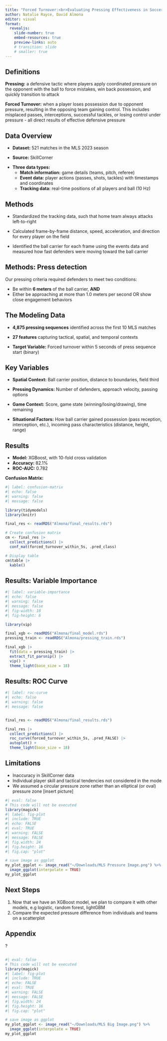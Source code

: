 ```yaml
---
title: "Forced Turnover:<br>Evaluating Pressing Effectiveness in Soccer"
author: Natalie Rayce, David Almona
editor: visual
format:
  revealjs:
    slide-number: true
    embed-resources: true
    preview-links: auto
    # transition: slide
    # smaller: true
---
```




## Definitions

::: fragment
**Pressing:** a defensive tactic where players apply coordinated pressure on the opponent with the ball to force mistakes, win back possession, and quickly transition to attack
:::

::: fragment
**Forced Turnover:** when a player loses possession due to opponent pressure, resulting in the opposing team gaining control. This includes misplaced passes, interceptions, successful tackles, or losing control under pressure - all direct results of effective defensive pressure
:::

## Data Overview

::: fragment
- **Dataset:** 521 matches in the MLS 2023 season
:::

::: fragment
- **Source:** SkillCorner
:::

::: fragment
- **Three data types:**
  - **Match information:** game details (teams, pitch, referee)
  - **Event data:** player actions (passes, shots, tackles) with timestamps and coordinates
  - **Tracking data:** real-time positions of all players and ball (10 Hz)
    
:::


## Methods

::: fragment
- Standardized the tracking data, such that home team always attacks left-to-right
:::

::: fragment
-   Calculated frame-by-frame distance, speed, acceleration, and direction for every player on the field
:::

::: fragment
-   Identified the ball carrier for each frame using the events data and measured how fast defenders were moving toward the ball carrier
:::

## Methods: Press detection

Our pressing criteria required defenders to meet two conditions:

::: fragment
-  Be within **6 meters** of the ball carrier, **AND**
-  Either be approaching at more than 1.0 meters per second OR show close engagement behaviors
:::


## The Modeling Data

::: fragment
- **4,875 pressing sequences** identified across the first 10 MLS matches
:::

:::fragment
- **27 features** capturing tactical, spatial, and temporal contexts
:::

:::fragment
- **Target Variable:** Forced turnover within 5 seconds of press sequence start (binary)
:::

## Key Variables

::: fragment
- **Spatial Context:** Ball carrier position, distance to boundaries, field third
:::

::: fragment
- **Pressing Dynamics:** Number of defenders, approach velocity, passing options
:::

::: fragment
- **Game Context:** Score, game state (winning/losing/drawing), time remaining
:::

::: fragment
- **Situational Factors:** How ball carrier gained possession (pass reception, interception, etc.), incoming pass characteristics (distance, height, range)
:::


## Results

::: fragment
- **Model:** XGBoost, with 10-fold cross validation
- **Accuracy:** 82.1% 
- **ROC-AUC:** 0.782
:::

::: fragment
**Confusion Matrix:**
```r
#| label: confusion-matrix
#| echo: false
#| warning: false
#| message: false

library(tidymodels)
library(knitr)

final_res <- readRDS("Almona/final_results.rds")

# Create confusion matrix
cm <- final_res |> 
  collect_predictions() |> 
  conf_mat(forced_turnover_within_5s, .pred_class)

# Display table
cm$table |> 
  kable()
```
:::

## Results: Variable Importance
```r
#| label: variable-importance
#| echo: false
#| warning: false
#| message: false
#| fig-width: 10
#| fig-height: 6

library(vip)

final_xgb <- readRDS("Almona/final_model.rds")
pressing_train <- readRDS("Almona/pressing_train.rds")

final_xgb |> 
  fit(data = pressing_train) |> 
  extract_fit_parsnip() |> 
  vip() +
  theme_light(base_size = 18)
```

## Results: ROC Curve
```r
#| label: roc-curve
#| echo: false
#| warning: false
#| message: false


final_res <- readRDS("Almona/final_results.rds")

final_res |> 
  collect_predictions() |> 
  roc_curve(forced_turnover_within_5s, .pred_FALSE) |> 
  autoplot() +
  theme_light(base_size = 18)
```

## Limitations

::: fragment
-  Inaccuracy in SkillCorner data
-  Individual player skill and tactical tendencies not considered in the mode
-  We assumed a circular pressure zone rather than an elliptical (or oval) pressure zone
[insert picture]

:::

```r
#| eval: false 
# This code will not be executed
library(magick)
#| label: fig-plot
#| include: TRUE
#| echo: FALSE
#| eval: TRUE
#| warning: FALSE
#| message: FALSE
#| fig.width: 24
#| fig.height: 16
#| fig.cap: "plot"

# save image as ggplot
my_plot_ggplot <- image_read("~/Downloads/MLS Pressure Image.png") %>% 
  image_ggplot(interpolate = TRUE)
my_plot_ggplot
```


## Next Steps
1.  Now that we have an XGBoost model, we plan to compare it with other models, e.g logistic, random forest, lightGBM
2.  Compare the expected pressure difference from individuals and teams on a scatterplot


## Appendix
?



## 

```r
#| eval: false 
# This code will not be executed
library(magick)
#| label: fig-plot
#| include: TRUE
#| echo: FALSE
#| eval: TRUE
#| warning: FALSE
#| message: FALSE
#| fig.width: 24
#| fig.height: 16
#| fig.cap: "plot"

# save image as ggplot
my_plot_ggplot <- image_read("~/Downloads/MLS Big Image.png") %>% 
  image_ggplot(interpolate = TRUE)
my_plot_ggplot
```

